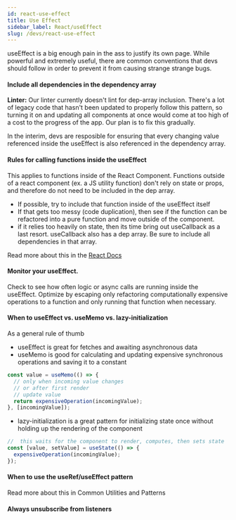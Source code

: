```yaml
---
id: react-use-effect
title: Use Effect
sidebar_label: React/useEffect
slug: /devs/react-use-effect
---
```



useEffect is a big enough pain in the ass to justify its own page. While powerful and extremely useful, there are common conventions that devs should follow in order to prevent it from causing strange strange bugs.

#### Include all dependencies in the dependency array

**Linter:** Our linter currently doesn't lint for dep-array inclusion. There's a lot of legacy code that hasn't been updated to properly follow this pattern, so turning it on and updating all components at once would come at too high of a cost to the progress of the app. Our plan is to fix this gradually.

In the interim, devs are resposible for ensuring that every changing value referenced inside the useEffect is also referenced in the dependency array.

#### Rules for calling functions inside the useEffect

This applies to functions inside of the React Component. Functions outside of a react component (ex. a JS utility function) don't rely on state or props, and therefore do not need to be included in the dep array.

- If possible, try to include that function inside of the useEffect itself
- If that gets too messy (code duplication), then see if the function can be refactored into a pure function and move outside of the component.
- if it relies too heavily on state, then its time bring out useCallback as a last resort. useCallback also has a dep array. Be sure to include all dependencies in that array.

Read more about this in the <a href='https://reactjs.org/devs/hooks-faq.html#is-it-safe-to-omit-functions-from-the-list-of-dependencies'>React Docs </a>

#### Monitor your useEffect.

Check to see how often logic or async calls are running inside the useEffect. Optimize by escaping only refactoring computationally expensive operations to a function and only running that function when necessary.

#### When to useEffect vs. useMemo vs. lazy-initialization

As a general rule of thumb

- useEffect is great for fetches and awaiting asynchronous data
- useMemo is good for calculating and updating expensive synchronous operations and saving it to a constant

```js
const value = useMemo(() => {
  // only when incoming value changes
  // or after first render
  // update value
  return expensiveOperation(incomingValue);
}, [incomingValue]);
```

- lazy-initialization is a great pattern for initializing state once without holding up the rendering of the component

```js
//  this waits for the component to render, computes, then sets state
const [value, setValue] = useState(() => {
  expensiveOperation(incomingValue);
});
```

#### When to use the useRef/useEffect pattern

Read more about this in <Link to='docs/devs/utilities-patterns'> Common Utilities and Patterns</Link>

#### Always unsubscribe from listeners
